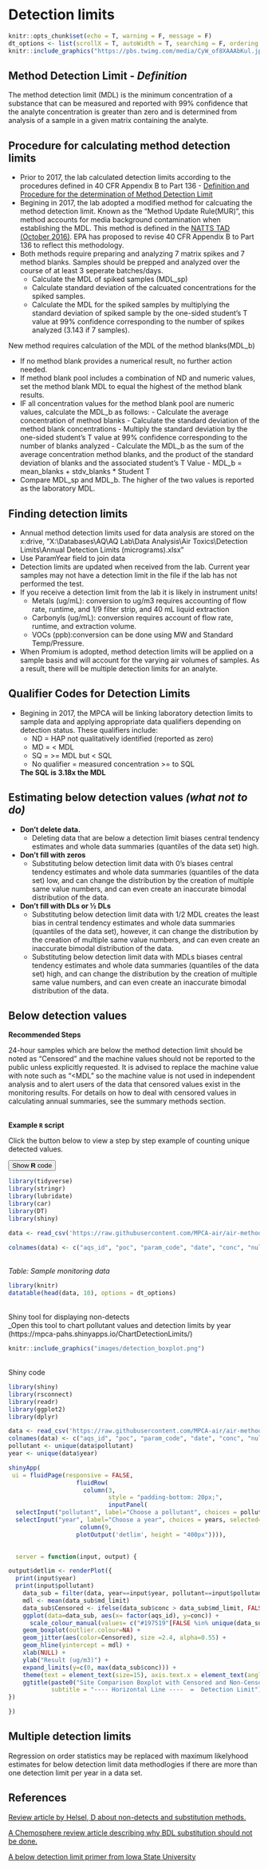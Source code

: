 # Detection limits


```r
knitr::opts_chunk$set(echo = T, warning = F, message = F)
dt_options <- list(scrollX = T, autoWidth = T, searching = F, ordering = F, lengthChange = F, paginate = F, info = F)
knitr::include_graphics("https://pbs.twimg.com/media/CyW_of8XAAAbKul.jpg")
```


## Method Detection Limit - _Definition_

The method detection limit (MDL) is the minimum concentration of a substance that can be measured and reported with 99% confidence that the analyte concentration is greater than zero and is determined from analysis of a sample in a given matrix containing the analyte.

## Procedure for calculating method detection limits

- Prior to 2017, the lab calculated detection limits according to the procedures defined in 40 CFR Appendix B to Part 136 - [Definition and Procedure for the determination of Method Detection Limit](https://www.gpo.gov/fdsys/granule/CFR-2011-title40-vol23/CFR-2011-title40-vol23-part136-appB/content-detail.html) 
- Begining in 2017, the lab adopted a modified method for calcuating the method detection limit. Known as the "Method Update Rule(MUR)", this method accounts for media background contamination when establishing the MDL. This method is defined in the [NATTS TAD (October 2016)](https://www.google.com/url?sa=t&rct=j&q=&esrc=s&source=web&cd=1&cad=rja&uact=8&ved=0ahUKEwjJ3Y6AyfzVAhVL2IMKHXe_DI0QFggoMAA&url=https%3A%2F%2Fwww3.epa.gov%2Fttnamti1%2Ffiles%2Fambient%2Fairtox%2FNATTS%2520TAD%2520Revision%25203_FINAL%2520October%25202016.pdf&usg=AFQjCNGVu-9E0zS1-Gjkt_5sULzOPNeymg). EPA has proposed to revise 40 CFR Appendix B to Part 136 to reflect this methodology. 
- Both methods require preparing and analyzing 7 matrix spikes and 7 method blanks. Samples should be prepped and analyzed over the course of at least 3 seperate batches/days. 
    - Calculate the MDL of spiked samples (MDL_sp)
    - Calculate standard deviation of the calcuated concentrations for the spiked samples.
    - Calculate the MDL for the spiked samples by multiplying the standard deviation of spiked sample by the one-sided student's T value at 99% confidence corresponding to the number of spikes analyzed (3.143 if 7 samples).  
      
New method requires calculation of the MDL of the method blanks(MDL_b)   

- If no method blank provides a numerical result, no further action needed.
- If method blank pool includes a combination of ND and numeric values, set the method blank MDL to equal the highest of the method blank results. 
- IF all concentration values for the method blank pool are numeric values, calculate the MDL_b as follows:
      - Calculate the average concentration of method blanks
      - Calculate the standard deviation of the method blank concentrations
      - Multiply the standard deviation by the one-sided student's T value at 99% confidence corresponding to the number of blanks analyzed
      - Calculate the MDL_b as the sum of the average concentration method blanks, and the product of the standard deviation of blanks and the associated student's T Value
      - MDL_b = mean_blanks + stdv_blanks * Student T
- Compare MDL_sp and MDL_b. The higher of the two values is reported as the laboratory MDL.  


## Finding detection limits

- Annual method detection limits used for data analysis are stored on the x:drive, "X:\\Databases\\AQ\\AQ Lab\\Data Analysis\\Air Toxics\\Detection Limits\\Annual Detection Limits (micrograms).xlsx"
- Use ParamYear field to join data
- Detection limits are updated when received from the lab. Current year samples may not have a detection limit in the file if the lab has not performed the test. 
- If you receive a detection limit from the lab it is likely in instrument units!
    - Metals (ug/mL): conversion to ug/m3 requires accounting of flow rate, runtime, and 1/9 filter strip, and 40 mL liquid extraction
    - Carbonyls (ug/mL): conversion requires account of flow rate, runtime, and extraction volume. 
    - VOCs (ppb):conversion can be done using MW and Standard Temp/Pressure. 
- When Promium is adopted, method detection limits will be applied on a sample basis and will account for the varying air volumes of samples. As a result, there will be multiple detection limits for an analyte. 


## Qualifier Codes for Detection Limits

- Begining in 2017, the MPCA will be linking laboratory detection limits to sample data and applying appropriate data qualifiers depending on detection status. These qualifiers include:
    - ND = HAP not qualitatively identified (reported as zero)
    - MD = < MDL
    - SQ = >= MDL but < SQL
    - No qualifier = measured concentration >= to SQL
  
  **The SQL is 3.18x the MDL**
  
## Estimating below detection values _(what not to do)_

- __Don’t delete data.__
    - Deleting data that are below a detection limit biases central tendency estimates and whole data summaries (quantiles of the data set) high.
- __Don’t fill with zeros__
    - Substituting below detection limit data with 0’s biases central tendency estimates and whole data summaries (quantiles of the data set) low, and can change the distribution by the creation of multiple same value numbers, and can even create an inaccurate bimodal distribution of the data.
- __Don’t fill with DLs or ½ DLs__
    - Substituting below detection limit data with 1/2 MDL creates the least bias in central tendency estimates and whole data summaries (quantiles of the data set), however, it can change the distribution by the creation of multiple same value numbers, and can even create an inaccurate bimodal distribution of the data.
    - Substituting below detection limit data with MDLs biases central tendency estimates and whole data summaries (quantiles of the data set) high, and can change the distribution by the creation of multiple same value numbers, and can even create an inaccurate bimodal distribution of the data.
  
  
## Below detection values

__Recommended Steps__ 

24-hour samples which are below the method detection limit should be noted as "Censored" and the machine values should not be reported to the public unless explicitly requested. It is advised to replace the machine value with note such as "<MDL" so the machine value is not used in independent analysis and to alert users of the data that censored values exist in the monitoring results. For details on how to deal with censored values in calculating annual summaries, see the summary methods section.

<br> __Example `R` script__ 

Click the button below to view a step by step example of counting unique detected values.

<div class="toggle"><button class = "btn_code">Show __R__ code</button>

```r
library(tidyverse)
library(stringr)
library(lubridate)
library(car)
library(DT)
library(shiny)

data <- read_csv('https://raw.githubusercontent.com/MPCA-air/air-methods/master/airtoxics_data_2009_2013.csv')

colnames(data) <- c("aqs_id", "poc", "param_code", "date", "conc", "null_code", "md_limit", "pollutant", "year", "cas")

```

<br> _Table: Sample monitoring data_   
```r
library(knitr)
datatable(head(data, 10), options = dt_options)
```


<br> Shiny tool for displaying non-detects  
_Open this tool to chart pollutant values and detection limits by year
(https://mpca-pahs.shinyapps.io/ChartDetectionLimits/)

```r
knitr::include_graphics("images/detection_boxplot.png")
```

<br> Shiny code  
```r
library(shiny)
library(rsconnect)
library(readr)
library(ggplot2)
library(dplyr)

data <- read_csv('https://raw.githubusercontent.com/MPCA-air/air-methods/master/airtoxics_data_2009_2013.csv')
colnames(data) <- c("aqs_id", "poc", "param_code", "date", "conc", "null_code", "md_limit", "pollutant", "year", "cas")
pollutant <- unique(data$pollutant)
year <- unique(data$year)

shinyApp(
 ui = fluidPage(responsive = FALSE,
                   fluidRow(
                     column(3,
                            style = "padding-bottom: 20px;",
                            inputPanel(
  selectInput("pollutant", label="Choose a pollutant", choices = pollutant, selected="Benzene"),
  selectInput("year", label="Choose a year", choices = years, selected=2009))),
                    column(9,
                   plotOutput('detlim', height = "400px")))),
   

  server = function(input, output) {

output$detlim <- renderPlot({
  print(input$year)
  print(input$pollutant)
    data_sub = filter(data, year==input$year, pollutant==input$pollutant)
    mdl <- mean(data_sub$md_limit)
    data_sub$Censored <- ifelse(data_sub$conc > data_sub$md_limit, FALSE, TRUE)
    ggplot(data=data_sub, aes(x= factor(aqs_id), y=conc)) +
      scale_colour_manual(values= c("#197519"[FALSE %in% unique(data_sub$Censored)], "#0000FF"[TRUE %in% unique(data_sub$Censored)]), breaks=c(FALSE, TRUE)) +
    geom_boxplot(outlier.colour=NA) +
    geom_jitter(aes(color=Censored), size =2.4, alpha=0.55) +
    geom_hline(yintercept = mdl) +
    xlab(NULL) +
    ylab("Result (ug/m3)") +
    expand_limits(y=c(0, max(data_sub$conc))) +
    theme(text = element_text(size=15), axis.text.x = element_text(angle = -90, vjust = 0.3,  size=14)) +
    ggtitle(paste0("Site Comparison Boxplot with Censored and Non-Censored Values for ", input$pollutant, ", from ", input$year),
            subtitle = "---- Horizontal Line ----  =  Detection Limit")
})

})

```



## Multiple detection limits   

Regression on order statistics may be replaced with maximum likelyhood estimates for below detection limit data methodlogies if there are more than one detection limit per year in a data set. 

## References

[Review article by Helsel, D about non-detects and substitution methods.](https://academic.oup.com/annweh/article/54/3/257/223531/Much-Ado-About-Next-to-Nothing-Incorporating)

[A Chemosphere review article describing why BDL substitution should not be done.](https://pdfs.semanticscholar.org/182e/9278fc36dd73d48a414b8fbc30a44ea314d3.pdf)

[A below detection limit primer from Iowa State University](http://www.public.iastate.edu/~pdixon/stat505/Chapter 11.pdf)
